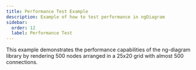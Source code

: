 ```yaml
---
title: Performance Test Example
description: Example of how to test performance in ngDiagram
sidebar:
  order: 12
  label: Performance Test
---
```



This example demonstrates the performance capabilities of the ng-diagram library by rendering 500 nodes arranged in a 25x20 grid with almost 500 connections.

<PerformanceTest />
<CodeViewer dirName="examples/performance-test" />
